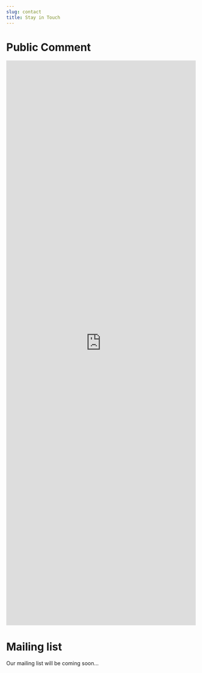 ```yaml
---
slug: contact
title: Stay in Touch
---
```


# Public Comment

<iframe src = "https://docs.google.com/forms/d/e/1FAIpQLSfTDMVMgPdf0kG7a1T9zB5Y9uaZZCfXX6bPqz1S0oUUQN_vIA/viewform?usp=sf_link" id="commentForm" width = "100%" height = 1500 frameBorder="0"></iframe>

# Mailing list

Our mailing list will be coming soon... 